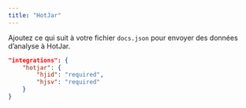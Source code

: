```yaml
---
title: "HotJar"
---
```


Ajoutez ce qui suit à votre fichier `docs.json` pour envoyer des données d’analyse à HotJar.

```json Options d’analyse dans docs.json
"integrations": {
    "hotjar": {
        "hjid": "required",
        "hjsv": "required"
    }
}
```
